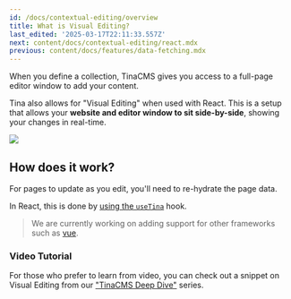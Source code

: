 ```yaml
---
id: /docs/contextual-editing/overview
title: What is Visual Editing?
last_edited: '2025-03-17T22:11:33.557Z'
next: content/docs/contextual-editing/react.mdx
previous: content/docs/features/data-fetching.mdx
---
```


When you define a collection, TinaCMS gives you access to a full-page editor window to add your content.

Tina also allows for "Visual Editing" when used with React. This is a setup that allows your **website and editor window to sit side-by-side**, showing your changes in real-time.

![](/img/docs/contextual-editing/hello-world.png)

## How does it work?

For pages to update as you edit, you'll need to re-hydrate the page data.

In React, this is done by [using the `useTina`](/docs/contextual-editing/react) hook.

> We are currently working on adding support for other frameworks such as [vue](/docs/contextual-editing/vue).

### Video Tutorial

For those who prefer to learn from video, you can check out a snippet on Visual Editing from our ["TinaCMS Deep Dive"](https://www.youtube.com/watch?v=PcgnJDILv4w\&list=PLPar4H9PHKVqoCwZy79PHr8-W_vA3lAOB\&pp=iAQB) series.

<Youtube embedSrc="https://www.youtube.com/embed/PcgnJDILv4w?start=1067" />
